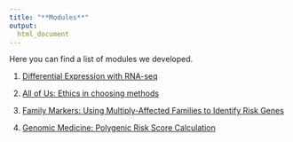```yaml
---
title: "**Modules**"
output:
  html_document
---
```


Here you can find a list of modules we developed.

1. [Differential Expression with RNA-seq](module/rnaseq_de.html)

2. [All of Us: Ethics in choosing methods](module/AOU_methods.html)

3. [Family Markers: Using Multiply-Affected Families to Identify Risk Genes](module/family_markers.html)

4. [Genomic Medicine: Polygenic Risk Score Calculation](module/genomic_med_prs.html)
